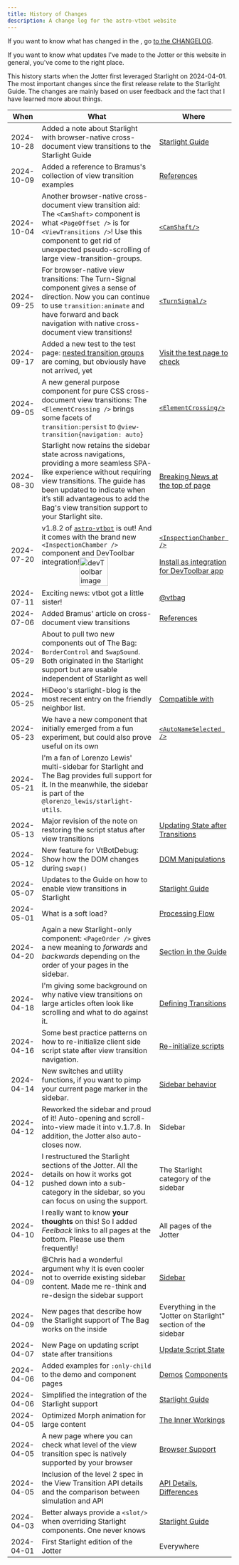 ```yaml
---
title: History of Changes
description: A change log for the astro-vtbot website
---
```



If you want to know what has changed in the <BoT/>, go [to the CHANGELOG](https://github.com/martrapp/astro-vtbot/blob/main/CHANGELOG.md).

If you want to know what updates I've made to the Jotter or this website in general, you've come to the right place.

This history starts when the Jotter first leveraged Starlight on 2024-04-01.
The most important changes since the first release relate to the Starlight Guide. The changes are mainly based on user feedback and the fact that I have learned more about things.

|When|What|Where|
|----|-----|----|
|2024-10-28|Added a note about Starlight with browser-native cross-document view transitions to the Starlight Guide|[Starlight Guide](/jotter/starlight/guide/)|
|2024-10-09|Added a reference to Bramus's collection of view transition examples|[References](/jotter/api/references/#introduction-by-example)|
|2024-10-04|Another browser-native cross-document view transition aid: The `<CamShaft>` component is what `<PageOffset />` is for `<ViewTransitions />`! Use this component to get rid of unexpected pseudo-scrolling of large view-transition-groups.  |[`<CamShaft/>`](/library/CamShaft/)|
|2024-09-25|For browser-native view transitions: The Turn-Signal component gives  a sense of direction. Now you can continue to use `transition:animate` and have forward and back navigation with native cross-document view transitions!|[`<TurnSignal/>`](/library/TurnSignal/)|
|2024-09-17|Added a new test to the test page: [nested transition groups](https://drafts.csswg.org/css-view-transitions-2/#nested-view-transitions) are coming, but obviously have not arrived, yet|[Visit the test page to check](/jotter/api/test-page/)|
|2024-09-05|A new general purpose component for pure CSS cross-document view transitions: The `<ElementCrossing />` brings some facets of `transition:persist` to `@view-transition{navigation: auto}` |[`<ElementCrossing/>`](/library/ElementCrossing/)|
|2024-08-30|Starlight now retains the sidebar state across navigations, providing a more seamless SPA-like experience without requiring view transitions. The guide has been updated to indicate when it’s still advantageous to add the Bag's view transition support to your Starlight site.|[Breaking News at the top of page](/jotter/starlight/guide/)|
|2024-07-20|v1.8.2 of [`astro-vtbot`](https://www.npmjs.com/package/astro-vtbot) is out! And it comes with the brand new `<InspectionChamber />` component and DevToolbar integration!<Image style="height: 4rem; width: auto; display:inline; vertical-align:top" src={toolbar} alt="devToolbar image" />|[`<InspectionChamber />`](/library/InspectionChamber/)<br/><br/>[Install as integration for DevToolbar app](/library/Installation/)
|2024-07-11|Exciting news: vtbot got a little sister! |[@vtbag](https://vtbag.pages.dev)|
|2024-07-06|Added Bramus' article on cross-document view transitions| [References](/jotter/api/references/#introduction-by-example)|
|2024-05-29|About to pull two new components out of The Bag: `BorderControl` and `SwapSound`. Both originated in the Starlight support but are usable independent of Starlight as well|
|2024-05-25|HiDeoo's starlight-blog is the most recent entry on the friendly neighbor list.|[Compatible with](/jotter/starlight/guide/#friendly-neighbor)|
|2024-05-23|We have a new component that initially emerged from a fun experiment, but could also prove useful on its own| [`<AutoNameSelected />`](/library/AutoNameSelected/)|
|2024-05-21|I'm a fan of Lorenzo Lewis' multi-sidebar for Starlight and The Bag provides full support for it. In the meanwhile, the sidebar is part of the `@lorenzo_lewis/starlight-utils`.|
|2024-05-13|Major revision of the note on restoring the script status after view transitions|[Updating State after Transitions](/jotter/astro/scripts/)|
|2024-05-12|New feature for VtBotDebug: Show how the DOM changes during `swap()`|[DOM Manipulations](/library/VtBotDebug/#dom-manipulations)|
|2024-05-07|Updates to the Guide on how to enable view transitions in Starlight|[Starlight Guide](/jotter/starlight/guide/)|
|2024-05-01|What is a soft load?|[Processing Flow](/jotter/astro/flow-events/)|
|2024-04-20|Again a new Starlight-only component: `<PageOrder />` gives a new meaning to _forwards_ and _backwards_ depending on the order of your pages in the sidebar.|[Section in the Guide](/jotter/starlight/guide/#page-order-directions)|
|2024-04-18|I'm giving some background on why native view transitions on large articles often look like scrolling and what to do against it.|[Defining Transitions](/jotter/starlight/inner-workings/transitions/#the-pseudo-scrolling-main-area)|
|2024-04-16|Some best practice patterns on how to re-initialize client side script state after view transition navigation.| [Re-initialize scripts](/jotter/astro/scripts/)
|2024-04-14|New switches and utility functions, if you want to pimp your current page marker in the sidebar.|[Sidebar behavior](/jotter/starlight/guide/#sidebar-behavior)|
|2024-04-12|Reworked the sidebar and proud of it! Auto-opening and scroll-into-view made it into v.1.7.8. In addition, the Jotter also auto-closes now. |Sidebar|
|2024-04-12|I restructured the Starlight sections of the Jotter. All the details on how it works got pushed down into a sub-category in the sidebar, so you can focus on using the support.| The Starlight category of the sidebar|
|2024-04-10|I really want to know **your thoughts** on this! So I added _Feelback_ links to all pages at the bottom. Please use them frequently!|All pages of the Jotter|
|2024-04-09|@Chris had a wonderful argument why it is even cooler not to override existing sidebar content. Made me re-think and re-design the sidebar support| [Sidebar](/jotter/starlight/inner-workings/sidebar/) |
|2024-04-09|New pages that describe how the Starlight support of The Bag works on the inside|Everything in the "Jotter on Starlight" section of the sidebar|
|2024-04-07|New Page on updating script state after transitions|[Update Script State](/jotter/astro/scripts/)
|2024-04-06|Added examples for `:only-child` to the demo and component pages|[Demos](/jotter/demos/) [Components](/jotter/components/)|
|2024-04-06|Simplified the integration of the Starlight support | [Starlight Guide](/jotter/starlight/guide/)|
|2024-04-05 | Optimized Morph animation for large content|[The Inner Workings](/jotter/starlight/inner-workings/#no-more-annoying-scrolling)|
|2024-04-05|A new page where you can check what level of the view transition spec is natively supported by your browser| [Browser Support](/jotter/api/test-page/)|
|2024-04-05|Inclusion of the level 2 spec in the View Transition API details and the comparison between simulation and API|[API Details](/jotter/api/details/), [Differences](/jotter/astro/differences/)|
|2024-04-03|Better always provide a `<slot/>` when overriding Starlight components. One never knows|[Starlight Guide](/jotter/starlight/guide/#step-2-create-a-head-component)|
|2024-04-01 | First Starlight edition of the Jotter|Everywhere|
